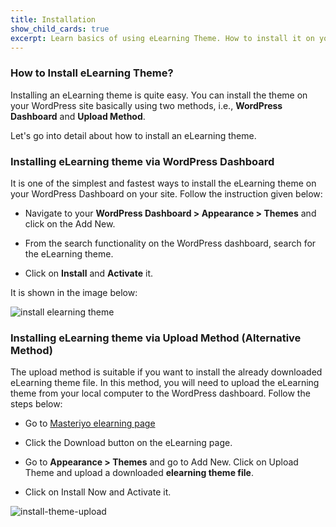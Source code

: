 ---
title: Installation
show_child_cards: true
excerpt: Learn basics of using eLearning Theme. How to install it on your WordPress setup.
---

### How to Install eLearning Theme?

Installing an eLearning theme is quite easy. You can install the theme on your WordPress site basically using two methods, i.e., **WordPress Dashboard** and **Upload Method**. 

Let's go into detail about how to install an eLearning theme. 

### Installing eLearning theme via WordPress Dashboard 

It is one of the simplest and fastest ways to install the eLearning theme on your WordPress Dashboard on your site. Follow the instruction given below:

- Navigate to your **WordPress Dashboard > Appearance > Themes** and click on the Add New. 

- From the search functionality on the WordPress dashboard, search for the eLearning theme. 

- Click on **Install** and **Activate** it. 

It is shown in the image below: 

![install elearning theme](https://user-images.githubusercontent.com/109593521/184878639-fff3068b-be55-48d6-9529-7b8d3f88b5da.gif)


### Installing eLearning theme via Upload Method (Alternative Method) 

The upload method is suitable if you want to install the already downloaded eLearning theme file. In this method, you will need to upload the eLearning theme from your local computer to the WordPress dashboard. Follow the steps below:

- Go to [Masteriyo elearning page](https://masteriyo.com/wordpress-lms/themes/elearning/)

- Click the Download button on the eLearning page.

- Go to **Appearance > Themes** and go to Add New. Click on Upload Theme and upload a downloaded **elearning theme file**.

- Click on Install Now and Activate it.

![install-theme-upload](https://user-images.githubusercontent.com/109593521/183344728-e909c05a-3b44-4051-942d-3f494fbf3721.gif)




